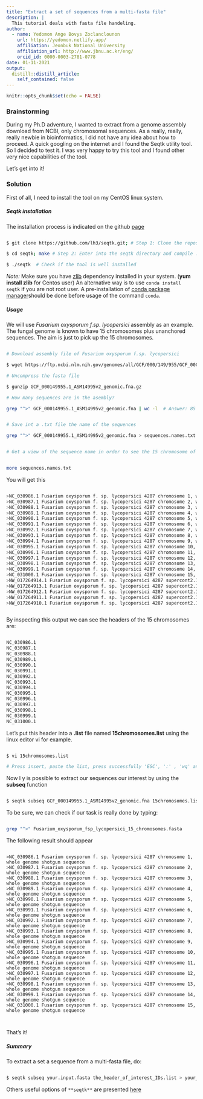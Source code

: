 ```yaml
---
title: "Extract a set of sequences from a multi-fasta file"
description: |
  This tutorial deals with fasta file handeling.
author:
  - name: Yedomon Ange Bovys Zoclanclounon
    url: https://yedomon.netlify.app/
    affiliation: Jeonbuk National University
    affiliation_url: http://www.jbnu.ac.kr/eng/
    orcid_id: 0000-0003-2781-0778
date: 01-11-2021
output:
  distill::distill_article:
    self_contained: false
---
```



```r
knitr::opts_chunk$set(echo = FALSE)

```

### Brainstorming 


During my Ph.D adventure, I wanted to extract from a genome assembly download from NCBI, only chromosomal sequences. As a really, really, really newbie in bioinformatics, I did not have any idea about how to proceed. A quick googling on the internet and I found the Seqtk utility tool. So I decided to test it. I was very happy to try this tool and I found other very nice capabilities of the tool.

Let's get into it!



### Solution

First of all, I need to install the tool on my CentOS linux system.


##### Seqtk installation 

The installation process is indicated on the github [page](https://github.com/lh3/seqtk)


```bash

$ git clone https://github.com/lh3/seqtk.git; # Step 1: Clone the repository

$ cd seqtk; make # Step 2: Enter into the seqtk directory and compile . 

$ ./seqtk  # Check if the tool is well installed

```

*Note:* Make sure you have [zlib](https://www.zlib.net/) dependency installed in your system. (**yum install zlib** for Centos user)
An alternative way is to use ```conda install seqtk``` if you are not root user. A pre-installation of [conda package manager](https://docs.conda.io/en/latest/)should be done before usage of the command `conda`.

##### Usage

We will use *Fusarium oxysporum f.sp. lycopersici* assembly as an example. The fungal genome is known to have 15 chromosomes plus unanchored sequences. The aim is just to pick up the 15 chromosomes.


```bash

# Download assembly file of Fusarium oxysporum f.sp. lycopersici

$ wget https://ftp.ncbi.nlm.nih.gov/genomes/all/GCF/000/149/955/GCF_000149955.1_ASM14995v2/GCF_000149955.1_ASM14995v2_genomic.fna.gz

# Uncompress the fasta file

$ gunzip GCF_000149955.1_ASM14995v2_genomic.fna.gz

# How many sequences are in the asembly?

grep "^>" GCF_000149955.1_ASM14995v2_genomic.fna | wc -l  # Answer: 85


# Save int a .txt file the name of the sequences

grep "^>" GCF_000149955.1_ASM14995v2_genomic.fna > sequences.names.txt


# Get a view of the sequence name in order to see the 15 chromosome of interest


more sequences.names.txt

```


You will get this




```bash

>NC_030986.1 Fusarium oxysporum f. sp. lycopersici 4287 chromosome 1, whole genome shotgun sequence
>NC_030987.1 Fusarium oxysporum f. sp. lycopersici 4287 chromosome 2, whole genome shotgun sequence
>NC_030988.1 Fusarium oxysporum f. sp. lycopersici 4287 chromosome 3, whole genome shotgun sequence
>NC_030989.1 Fusarium oxysporum f. sp. lycopersici 4287 chromosome 4, whole genome shotgun sequence
>NC_030990.1 Fusarium oxysporum f. sp. lycopersici 4287 chromosome 5, whole genome shotgun sequence
>NC_030991.1 Fusarium oxysporum f. sp. lycopersici 4287 chromosome 6, whole genome shotgun sequence
>NC_030992.1 Fusarium oxysporum f. sp. lycopersici 4287 chromosome 7, whole genome shotgun sequence
>NC_030993.1 Fusarium oxysporum f. sp. lycopersici 4287 chromosome 8, whole genome shotgun sequence
>NC_030994.1 Fusarium oxysporum f. sp. lycopersici 4287 chromosome 9, whole genome shotgun sequence
>NC_030995.1 Fusarium oxysporum f. sp. lycopersici 4287 chromosome 10, whole genome shotgun sequence
>NC_030996.1 Fusarium oxysporum f. sp. lycopersici 4287 chromosome 11, whole genome shotgun sequence
>NC_030997.1 Fusarium oxysporum f. sp. lycopersici 4287 chromosome 12, whole genome shotgun sequence
>NC_030998.1 Fusarium oxysporum f. sp. lycopersici 4287 chromosome 13, whole genome shotgun sequence
>NC_030999.1 Fusarium oxysporum f. sp. lycopersici 4287 chromosome 14, whole genome shotgun sequence
>NC_031000.1 Fusarium oxysporum f. sp. lycopersici 4287 chromosome 15, whole genome shotgun sequence
>NW_017264914.1 Fusarium oxysporum f. sp. lycopersici 4287 supercont2.114 genomic scaffold, whole genome shotgun sequence
>NW_017264913.1 Fusarium oxysporum f. sp. lycopersici 4287 supercont2.113 genomic scaffold, whole genome shotgun sequence
>NW_017264912.1 Fusarium oxysporum f. sp. lycopersici 4287 supercont2.112 genomic scaffold, whole genome shotgun sequence
>NW_017264911.1 Fusarium oxysporum f. sp. lycopersici 4287 supercont2.111 genomic scaffold, whole genome shotgun sequence
>NW_017264910.1 Fusarium oxysporum f. sp. lycopersici 4287 supercont2.110 genomic scaffold, whole genome shotgun sequence



```


By inspecting this output we can see the headers of the 15 chromosomes are:


```bash

NC_030986.1
NC_030987.1
NC_030988.1
NC_030989.1
NC_030990.1
NC_030991.1
NC_030992.1
NC_030993.1
NC_030994.1
NC_030995.1
NC_030996.1
NC_030997.1
NC_030998.1
NC_030999.1
NC_031000.1

```


Let's put this header into a **.list** file named **15chromosomes.list** using the linux editor vi for example.

```bash

$ vi 15chromosomes.list

# Press insert, paste the list, press successfully 'ESC', ':' , 'wq' and 'Enter' keys to save your created list.

````


Now I y is possible to extract our sequences our interest by using the  **subseq** function



```bash

$ seqtk subseq GCF_000149955.1_ASM14995v2_genomic.fna 15chromosomes.list > Fusarium_oxysporum_fsp_lycopersici_15_chromosomes.fasta


```


To be sure, we can check if our task is really done by typing:



```bash

grep "^>" Fusarium_oxysporum_fsp_lycopersici_15_chromosomes.fasta


```


The following result should appear


```

>NC_030986.1 Fusarium oxysporum f. sp. lycopersici 4287 chromosome 1, whole genome shotgun sequence
>NC_030987.1 Fusarium oxysporum f. sp. lycopersici 4287 chromosome 2, whole genome shotgun sequence
>NC_030988.1 Fusarium oxysporum f. sp. lycopersici 4287 chromosome 3, whole genome shotgun sequence
>NC_030989.1 Fusarium oxysporum f. sp. lycopersici 4287 chromosome 4, whole genome shotgun sequence
>NC_030990.1 Fusarium oxysporum f. sp. lycopersici 4287 chromosome 5, whole genome shotgun sequence
>NC_030991.1 Fusarium oxysporum f. sp. lycopersici 4287 chromosome 6, whole genome shotgun sequence
>NC_030992.1 Fusarium oxysporum f. sp. lycopersici 4287 chromosome 7, whole genome shotgun sequence
>NC_030993.1 Fusarium oxysporum f. sp. lycopersici 4287 chromosome 8, whole genome shotgun sequence
>NC_030994.1 Fusarium oxysporum f. sp. lycopersici 4287 chromosome 9, whole genome shotgun sequence
>NC_030995.1 Fusarium oxysporum f. sp. lycopersici 4287 chromosome 10, whole genome shotgun sequence
>NC_030996.1 Fusarium oxysporum f. sp. lycopersici 4287 chromosome 11, whole genome shotgun sequence
>NC_030997.1 Fusarium oxysporum f. sp. lycopersici 4287 chromosome 12, whole genome shotgun sequence
>NC_030998.1 Fusarium oxysporum f. sp. lycopersici 4287 chromosome 13, whole genome shotgun sequence
>NC_030999.1 Fusarium oxysporum f. sp. lycopersici 4287 chromosome 14, whole genome shotgun sequence
>NC_031000.1 Fusarium oxysporum f. sp. lycopersici 4287 chromosome 15, whole genome shotgun sequence



```





That's it!


##### Summary

To extract a set a sequence from a multi-fasta file, do:


```bash

$ seqtk subseq your.input.fasta the_header_of_interest_IDs.list > your_output.fasta

```

Others useful options of `**seqtk**` are presented [here](https://github.com/lh3/seqtk)














